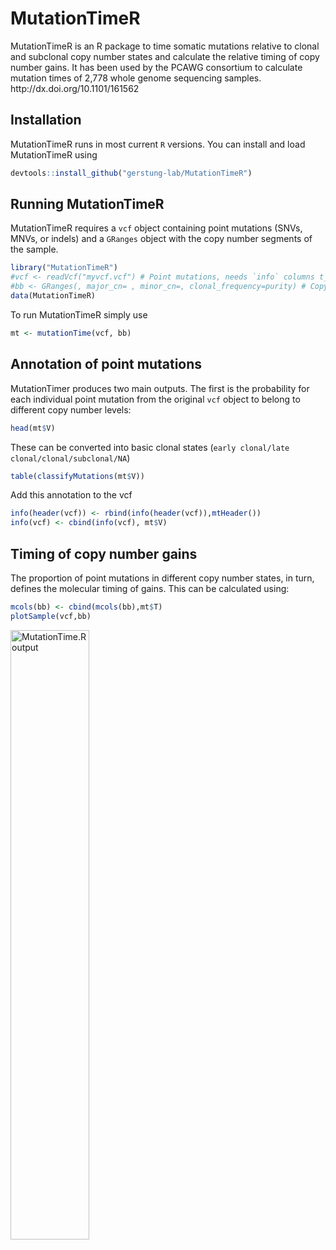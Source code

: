 # MutationTimeR
MutationTimeR is an R package to time somatic mutations relative to clonal and subclonal copy number states and calculate
the relative timing of copy number gains.
It has been used by the PCAWG consortium to calculate mutation times of 2,778 whole genome sequencing samples. http://dx.doi.org/10.1101/161562	

## Installation
MutationTimeR runs in most current `R` versions. You can install and load MutationTimeR using
```R
devtools::install_github("gerstung-lab/MutationTimeR")
```

## Running MutationTimeR
MutationTimeR requires a `vcf` object containing point mutations (SNVs, MNVs, or indels) and a `GRanges` object with the copy number segments of the sample.

```R
library("MutationTimeR")
#vcf <- readVcf("myvcf.vcf") # Point mutations, needs `info` columns t_alt_count t_ref_count
#bb <- GRanges(, major_cn= , minor_cn=, clonal_frequency=purity) # Copy number segments, needs columns  major_cn, minor_cn and clonal_frequency of each segment
data(MutationTimeR)
```

To run MutationTimeR simply use

```R
mt <- mutationTime(vcf, bb)
```

## Annotation of point mutations
MutationTimer produces two main outputs. The first is the probability for each individual point mutation from the original `vcf` object to belong to different copy number levels:

```R
head(mt$V)
```

These can be converted into basic clonal states (`early clonal/late clonal/clonal/subclonal/NA`)

```R
table(classifyMutations(mt$V))
```

Add this annotation to the vcf

```R
info(header(vcf)) <- rbind(info(header(vcf)),mtHeader())
info(vcf) <- cbind(info(vcf), mt$V)
```

## Timing of copy number gains
The proportion of point mutations in different copy number states, in turn, defines the molecular timing of gains. This can be calculated using: 

```R
mcols(bb) <- cbind(mcols(bb),mt$T)
plotSample(vcf,bb)
```

<img src="MutationTime.png" alt="MutationTime.R output" width="50%"/>

